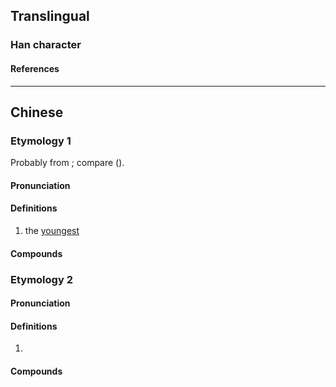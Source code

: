 {{character info/new}}
==Translingual==

===Han character===
{{Han char|rn=44|rad=尸|as=07|sn=10|four=|canj=SUND|ids=⿺尾子}}

====References====
{{Han ref|kx=0302.161|hdz=20975.070|uh=5C58}}

----

==Chinese==
{{zh-forms}}

===Etymology 1===
Probably from {{och-l|晚|late}}; compare {{cog|hak|-}} {{zh-l|滿|mân}} ({{zh-ref|Wu and Wu, 2008}}).

====Pronunciation====
{{zh-pron
|m=屘
|mn=tw:ban
|cat=a
}}

====Definitions====
{{zh-hanzi}}

# {{lb|zh|chiefly|Taiwan}} the [[youngest]]

====Compounds====
{{zh-der|屘仔|屘囝|屘叔}}

===Etymology 2===

====Pronunciation====
{{zh-pron
|c=mei1
|cat=a
}}

====Definitions====
{{zh-hanzi}}

# {{lb|zh|Cantonese}} {{zh-alt-form|尾|last|tr=mei<sup>5-1</sup>}}

====Compounds====
{{zh-der|包屘|孻屘|後屘|手指屘}}